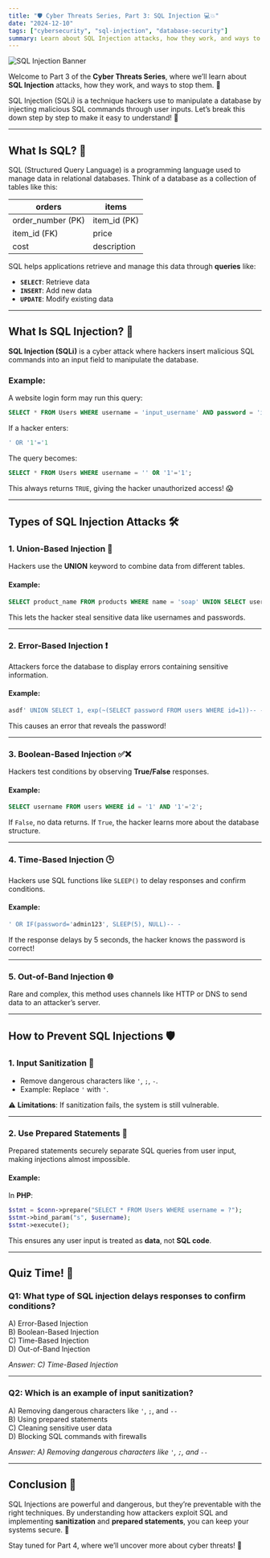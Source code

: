 ```yaml
---
title: "🛡️ Cyber Threats Series, Part 3: SQL Injection 💻💥"
date: "2024-12-10"
tags: ["cybersecurity", "sql-injection", "database-security"]
summary: Learn about SQL Injection attacks, how they work, and ways to prevent them with proper security practices.
---
```


![SQL Injection Banner](/static/images/cybersecurity/cyber-threats-series-part-3-sql-injection_1.png)

Welcome to Part 3 of the **Cyber Threats Series**, where we’ll learn about **SQL Injection** attacks, how they work, and ways to stop them. 🚀

SQL Injection (SQLi) is a technique hackers use to manipulate a database by injecting malicious SQL commands through user inputs. Let’s break this down step by step to make it easy to understand! 🌟

---

## **What Is SQL? 🤔**

SQL (Structured Query Language) is a programming language used to manage data in relational databases. Think of a database as a collection of tables like this:

| orders           | items             |
| ---------------- | ----------------- |
| order_number (PK)| item_id (PK)      |
| item_id (FK)     | price             |
| cost             | description       |

SQL helps applications retrieve and manage this data through **queries** like:

- **`SELECT`**: Retrieve data
- **`INSERT`**: Add new data
- **`UPDATE`**: Modify existing data

---

## **What Is SQL Injection? 🚨**

**SQL Injection (SQLi)** is a cyber attack where hackers insert malicious SQL commands into an input field to manipulate the database.

### Example:

A website login form may run this query:

```sql
SELECT * FROM Users WHERE username = 'input_username' AND password = 'input_password';
```

If a hacker enters:

```sql
' OR '1'='1
```

The query becomes:

```sql
SELECT * FROM Users WHERE username = '' OR '1'='1';
```

This always returns `TRUE`, giving the hacker unauthorized access! 😱

---

## **Types of SQL Injection Attacks 🛠️**

### 1. **Union-Based Injection 🤝**

Hackers use the **UNION** keyword to combine data from different tables.

#### Example:

```sql
SELECT product_name FROM products WHERE name = 'soap' UNION SELECT username, password FROM Users;
```

This lets the hacker steal sensitive data like usernames and passwords.

---

### 2. **Error-Based Injection ❗**

Attackers force the database to display errors containing sensitive information.

#### Example:

```sql
asdf' UNION SELECT 1, exp(~(SELECT password FROM users WHERE id=1))-- -
```

This causes an error that reveals the password!

---

### 3. **Boolean-Based Injection ✅❌**

Hackers test conditions by observing **True/False** responses.

#### Example:

```sql
SELECT username FROM users WHERE id = '1' AND '1'='2';
```

If `False`, no data returns. If `True`, the hacker learns more about the database structure.

---

### 4. **Time-Based Injection 🕒**

Hackers use SQL functions like `SLEEP()` to delay responses and confirm conditions.

#### Example:

```sql
' OR IF(password='admin123', SLEEP(5), NULL)-- -
```

If the response delays by 5 seconds, the hacker knows the password is correct!

---

### 5. **Out-of-Band Injection 🌐**

Rare and complex, this method uses channels like HTTP or DNS to send data to an attacker’s server.

---

## **How to Prevent SQL Injections 🛡️**

### **1. Input Sanitization 🧹**

- Remove dangerous characters like `'`, `;`, `-`.
- Example: Replace `'` with `'`.

⚠️ **Limitations**: If sanitization fails, the system is still vulnerable.

---

### **2. Use Prepared Statements 📄**

Prepared statements securely separate SQL queries from user input, making injections almost impossible.

#### Example:

In **PHP**:

```php
$stmt = $conn->prepare("SELECT * FROM Users WHERE username = ?");
$stmt->bind_param("s", $username);
$stmt->execute();
```

This ensures any user input is treated as **data**, not **SQL code**.

---

## **Quiz Time! 🎉**

### **Q1: What type of SQL injection delays responses to confirm conditions?**

A) Error-Based Injection  
B) Boolean-Based Injection  
C) Time-Based Injection  
D) Out-of-Band Injection  

*Answer: C) Time-Based Injection*

---

### **Q2: Which is an example of input sanitization?**

A) Removing dangerous characters like `'`, `;`, and `--`  
B) Using prepared statements  
C) Cleaning sensitive user data  
D) Blocking SQL commands with firewalls  

*Answer: A) Removing dangerous characters like `'`, `;`, and `--`*

---

## **Conclusion 🎯**

SQL Injections are powerful and dangerous, but they’re preventable with the right techniques. By understanding how attackers exploit SQL and implementing **sanitization** and **prepared statements**, you can keep your systems secure. 💪

Stay tuned for Part 4, where we’ll uncover more about cyber threats! 🚀